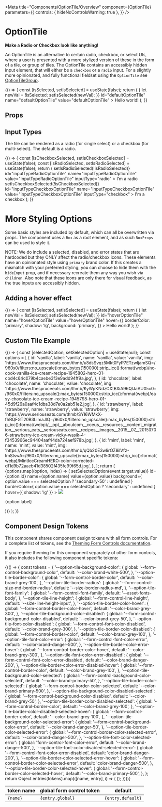 
<Meta
  title="Components/OptionTile/Overview"
  component={OptionTile}
  parameters={{
    controls: { hideNoControlsWarning: true },
  }}
/>

# OptionTile

**Make a Radio or Checkbox look like anything!**

An OptionTile is an alternative to certain radio, checkbox, or select UIs, where a user is
presented with a more stylized version of these in the form of
a tile, or group of tiles. The OptionTile contains an accessibly hidden input element,
that will either be a `checkbox` or a `radio` input. For a
slightly more opinionated, and fully functional fieldset using the `OptionTile` see
[OptionTileGroup](?path=/docs/components-optiontilegroup-overview--default-story).

<Canvas isExpanded>
  <Story
    name="Default"
    parameters={{
      design: {
        type: 'figma',
        url: 'https://www.figma.com/file/k1kOsplTGXvSSMQQCzhCND/Palmetto-Design-System?node-id=650%3A11941',
      },
    }}
  >
    {() => {
      const [isSelected, setIsSelected] = useState(false);
      return (
        <OptionTile
          isSelected={isSelected}
          onChange={() => {
            let newVal = !isSelected;
            setIsSelected(newVal);
          }}
          id="defaultOptionTile"
          name="defaultOptionTile"
          value="defaultOptionTile"
        >
          Hello world!
        </OptionTile>
      );
    }}
  </Story>
</Canvas>

## Props

<ArgsTable of={OptionTile} />

## Input Types

The tile can be rendered as a radio (for single select) or a checkbox (for multi-select).
The default is a radio.

<Canvas isExpanded>
  <Story
    name="Input Types"
    parameters={{
      design: {
        type: 'figma',
        url: 'https://www.figma.com/file/k1kOsplTGXvSSMQQCzhCND/Palmetto-Design-System?node-id=650%3A11941',
      },
    }}
  >
    {() => {
      const [isCheckboxSelected, setIsCheckboxSelected] = useState(false);
      const [isRadioSelected, setIsRadioSelected] = useState(false);
      return (
        <Box gap="md">
          <OptionTile
            isSelected={isRadioSelected}
            onChange={() => setIsRadioSelected(!isRadioSelected)}
            id="inputTypeRadioOptionTile"
            name="inputTypeRadioOptionTile"
            value="inputTypeRadioOptionTile"
            inputType="radio"
          >
            I'm a radio
          </OptionTile>
          <OptionTile
            isSelected={isCheckboxSelected}
            onChange={() => setIsCheckboxSelected(!isCheckboxSelected)}
            id="inputTypeCheckboxOptionTile"
            name="inputTypeCheckboxOptionTile"
            value="inputTypeCheckboxOptionTile"
            inputType="checkbox"
          >
            I'm a checkbox
          </OptionTile>
        </Box>
      );
    }}
  </Story>
</Canvas>

# More Styling Options

Some basic styles are included by default, which can all be overwritten via props. The component uses a `Box` as a root element,
and as such `BoxProps` can be used to style it.

NOTE: We do include a selected, disabled, and error states that are hardcoded but they ONLY
affect the radio/checkbox icons. These elements have an opinionated style using `primary` brand color.
If this creates a mismatch with your preferred styling, you can choose to hide them with the `hideInput`
prop, and if necessary recreate them any way you wish via `children`.
Also note that these icons are only there for visual feedback, as the true inputs are accessibly hidden.

## Adding a hover effect

<Canvas isExpanded>
  <Story name="Hover">
    {() => {
      const [isSelected, setIsSelected] = useState(false);
      return (
        <OptionTile
          isSelected={isSelected}
          onChange={() => {
            let newVal = !isSelected;
            setIsSelected(newVal);
          }}
          id="hoverOptionTile"
          name="hoverOptionTile"
          value="hoverOptionTile"
          hover={{
            borderColor: 'primary',
            shadow: 'lg',
            background: 'primary',
          }}
        >
          Hello world!
        </OptionTile>
      );
    }}
  </Story>
</Canvas>

## Custom Tile Example

<Canvas isExpanded>
  <Story name="Grid">
    {() => {
      const [selectedOption, setSelectedOption] = useState(null);
      const options = [
        {
          id: 'vanilla',
          label: 'vanilla',
          name: 'vanilla',
          value: 'vanilla',
          img: 'https://www.thespruceeats.com/thmb/u8dsSvqz5Mkt0FyP7ETzwljamSQ=/960x0/filters:no_upscale():max_bytes(150000):strip_icc():format(webp)/no-cook-vanilla-ice-cream-recipe-1945802-hero-01-cbd4c64c079b4caebe3f3e9add94ff9a.jpg',
        },
        {
          id: 'chocolate',
          label: 'chocolate',
          name: 'chocolate',
          value: 'chocolate',
          img: 'https://www.thespruceeats.com/thmb/KyWpKNdzCXtBXiA96QlJaAU05c0=/960x0/filters:no_upscale():max_bytes(150000):strip_icc():format(webp)/easy-chocolate-ice-cream-recipe-1945798-hero-01-45d9f26a0aaf4c1dba38d7e0a2ab51e2.jpg',
        },
        {
          id: 'strawberry',
          label: 'strawberry',
          name: 'strawberry',
          value: 'strawberry',
          img: 'https://www.seriouseats.com/thmb/SYI6WMkX-fhBQFGT20B3LimaJlQ=/960x0/filters:no_upscale():max_bytes(150000):strip_icc():format(webp)/__opt__aboutcom__coeus__resources__content_migration__serious_eats__seriouseats.com__recipes__images__2015__07__20150706-strawberry-ice-cream-vicky-wasik-4-f3453966ec94404aaf44da724aef978b.jpg',
        },
        {
          id: 'mint',
          label: 'mint',
          name: 'mint',
          value: 'mint',
          img: 'https://www.thespruceeats.com/thmb/qQb20E3wIirOZ8ilVfz-ImStswA=/960x0/filters:no_upscale():max_bytes(150000):strip_icc():format(webp)/MintIceCreamHERO-color-corrected-df1d9b72aaeb41d38502f435fe99f65d.jpg',
        },
      ];
      return (
        <Box direction={{ base: 'column', tablet: 'row' }} gap="md">
          {options.map((option, index) => (
            <OptionTile
              key={option.id}
              hideInput
              padding="0"
              gap="0"
              direction="column"
              isSelected={option.value === selectedOption}
              onChange={event => setSelectedOption(event.target.value)}
              id={option.id}
              name={option.name}
              value={option.value}
              background={
                option.value === selectedOption ? 'secondary-50' : undefined
              }
              borderColor={
                option.value === selectedOption ? 'secondary' : undefined
              }
              hover={{ shadow: 'lg' }}
            >
              <img
                src={option.img}
                style={{ objectFit: 'cover', width: '100%', height: '100px' }}
              />
              <p className="p-md font-family-brand">{option.label}</p>
            </OptionTile>
          ))}
        </Box>
      );
    }}
  </Story>
</Canvas>

## Component Design Tokens

This component shares component design tokens with all form controls. For a complete list of tokens, see the [Theming Form Controls documentation](/docs/theming-form-controls--custom-theme-form).

If you require theming for this component separately of other form controls, it also includes the following component specific tokens:

<table>
  <thead>
    <tr>
      <th>token name</th>
      <th>global form control token</th>
      <th>default</th>
    </tr>
  </thead>
  <tbody>
    {(() => {
      const tokens = {
        '--option-tile-background-color': {
          global: '--form-control-background-color',
          default: '--color-brand-white-500',
        },
        '--option-tile-border-color': {
          global: '--form-control-border-color',
          default: '--color-brand-grey-100',
        },
        '--option-tile-border-radius': {
          global: '--form-control-size-md-border-radius',
          default: '--size-border-radius-md',
        },
        '--option-tile-font-family': {
          global: '--form-control-font-family',
          default: '--asset-fonts-body',
        },
        '--option-tile-line-height': {
          global: '--form-control-line-height',
          default: '--size-line-height-input',
        },
        '--option-tile-border-color-hover': {
          global: '--form-control-border-color-hover',
          default: '--color-brand-grey-300',
        },
        '--option-tile-background-color-disabled': {
          global: '--form-control-background-color-disabled',
          default: '--color-brand-grey-50',
        },
        '--option-tile-font-color-disabled': {
          global: '--form-control-font-color-disabled',
          default: '--color-brand-grey-300',
        },
        '--option-tile-border-color-disabled': {
          global: '--form-control-border-color',
          default: '--color-brand-grey-100',
        },
        '--option-tile-font-color-error': {
          global: '--form-control-font-color-error',
          default: '--color-brand-danger-500',
        },
        '--option-tile-border-color-error-hover': {
          global: '--form-control-border-color-hover',
          default: '--color-brand-grey-300',
        },
        '--option-tile-font-color-error-disabled': {
          global: '--form-control-font-color-error-disabled',
          default: '--color-brand-danger-200',
        },
        '--option-tile-border-color-error-disabled-hover': {
          global: '--form-control-border-color',
          default: '--color-brand-grey-100',
        },
        '--option-tile-background-color-selected': {
          global: '--form-control-background-color-selected',
          default: '--color-brand-primary-50',
        },
        '--option-tile-border-color-selected': {
          global: '--form-control-border-color-selected',
          default: '--color-brand-primary-500',
        },
        '--option-tile-background-color-disabled-selected': {
          global: '--form-control-background-color-disabled',
          default: '--color-brand-grey-50',
        },
        '--option-tile-border-color-disabled-selected': {
          global: '--form-control-border-color',
          default: '--color-brand-grey-100',
        },
        '--option-tile-border-color-disabled-selected-hover': {
          global: '--form-control-border-color',
          default: '--color-brand-grey-100',
        },
        '--option-tile-background-color-selected-error': {
          global: '--form-control-background-color-error',
          default: '--color-brand-danger-50',
        },
        '--option-tile-border-color-selected-error': {
          global: '--form-control-border-color-selected-error',
          default: '--color-brand-danger-500',
        },
        '--option-tile-font-color-selected-error': {
          global: 'form-control-font-color-error',
          default: '--color-brand-danger-500',
        },
        '--option-tile-font-color-disabled-selected-error': {
          global: '--form-control-font-color-error-disabled',
          default: 'color-brand-danger-200',
        },
        '--option-tile-border-color-selected-error-hover': {
          global: '--form-control-border-color-selected-error',
          default: 'color-brand-danger-500',
        },
        '--option-tile-border-color-selected-hover': {
          global: '--form-control-border-color-selected-hover',
          default: '--color-brand-primary-500',
        },
      };
      return Object.entries(tokens).map(([name, entry], i) => (
        <tr key={i}>
          <td>
            <code>{name}</code>
          </td>
          <td>
            <code>{entry.global}</code>
          </td>
          <td>
            <code>{entry.default}</code>
          </td>
        </tr>
      ));
    })()}
  </tbody>
</table>
